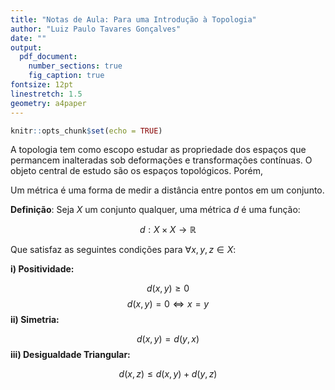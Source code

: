 ```yaml
---
title: "Notas de Aula: Para uma Introdução à Topologia"
author: "Luiz Paulo Tavares Gonçalves"
date: ""
output: 
  pdf_document:
    number_sections: true
    fig_caption: true
fontsize: 12pt
linestretch: 1.5
geometry: a4paper
---
```


```r
knitr::opts_chunk$set(echo = TRUE)
```

A topologia tem como escopo estudar as propriedade dos espaços que permancem inalteradas sob deformações e transformações contínuas. O objeto central de estudo são os espaços topológicos. Porém,   

Um métrica é uma forma de medir a distância entre pontos em um conjunto. 

**Definição**: Seja $X$ um conjunto qualquer, uma métrica $d$ é uma função: 

$$
d: X \times X \to \mathbb{R}
$$


Que satisfaz as seguintes condições para $\forall x, y, z \in X$: 


**i) Positividade:**

$$
d(x, y) \geq 0
$$
$$
d(x, y) = 0 \iff x = y
$$
**ii) Simetria:**

$$
d(x, y) = d(y, x)
$$
**iii) Desigualdade Triangular:**

$$
d(x, z) \leq d(x, y) + d(y, z)
$$


